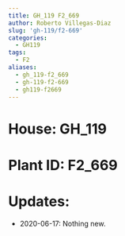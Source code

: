 ```yaml
---
title: GH_119 F2_669
author: Roberto Villegas-Diaz
slug: 'gh-119/f2-669'
categories:
  - GH119
tags:
  - F2
aliases:
  - gh_119-f2_669
  - gh-119-f2-669
  - gh119-f2669
---
```


# **House**: GH_119
# **Plant ID**: F2_669
# **Updates**: 
 - 2020-06-17: Nothing new.
